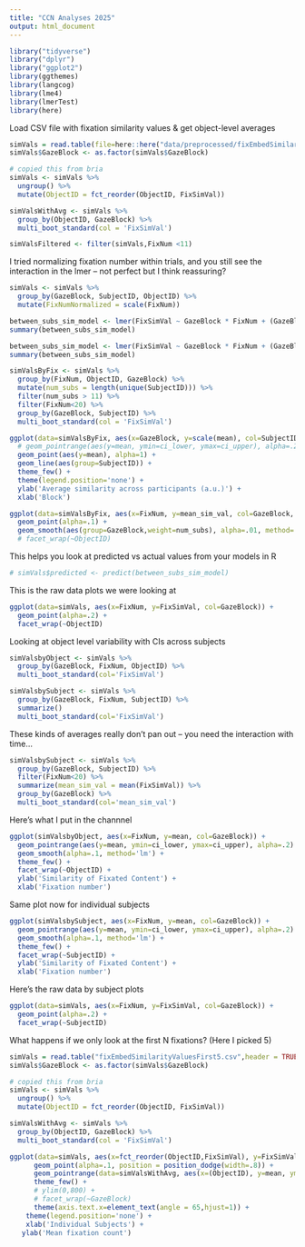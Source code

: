 ```yaml
---
title: "CCN Analyses 2025"
output: html_document
---
```



```r
library("tidyverse")
library("dplyr")
library("ggplot2")
library(ggthemes)
library(langcog)
library(lme4)
library(lmerTest)
library(here)
```

Load CSV file with fixation similarity values & get object-level averages 
```r
simVals = read.table(file=here::here("data/preprocessed/fixEmbedSimilarityValuesAcrossSubs.csv"),header = TRUE, sep = ",")
simVals$GazeBlock <- as.factor(simVals$GazeBlock)

# copied this from bria
simVals <- simVals %>%
  ungroup() %>%
  mutate(ObjectID = fct_reorder(ObjectID, FixSimVal))

simValsWithAvg <- simVals %>%
  group_by(ObjectID, GazeBlock) %>%
  multi_boot_standard(col = 'FixSimVal')

simValsFiltered <- filter(simVals,FixNum <11)
```


I tried normalizing fixation number within trials, and you still see the interaction in the lmer -- not perfect but I think reassuring?
```r
simVals <- simVals %>%
  group_by(GazeBlock, SubjectID, ObjectID) %>%
  mutate(FixNumNormalized = scale(FixNum))
```

```r
between_subs_sim_model <- lmer(FixSimVal ~ GazeBlock * FixNum + (GazeBlock|ObjectID) + (GazeBlock|SubjectID), simVals) #simValsFiltered
summary(between_subs_sim_model)
```

```r
between_subs_sim_model <- lmer(FixSimVal ~ GazeBlock * FixNum + (GazeBlock|ObjectID) + (GazeBlock|SubjectID), simVals) #simValsFiltered
summary(between_subs_sim_model)
```


```r
simValsByFix <- simVals %>%
  group_by(FixNum, ObjectID, GazeBlock) %>%
  mutate(num_subs = length(unique(SubjectID))) %>%
  filter(num_subs > 11) %>%
  filter(FixNum<20) %>%
  group_by(GazeBlock, SubjectID) %>%
  multi_boot_standard(col = 'FixSimVal') 
```

```r
ggplot(data=simValsByFix, aes(x=GazeBlock, y=scale(mean), col=SubjectID)) +
  # geom_pointrange(aes(y=mean, ymin=ci_lower, ymax=ci_upper), alpha=.2) +
  geom_point(aes(y=mean), alpha=1) +
  geom_line(aes(group=SubjectID)) +
  theme_few() +
  theme(legend.position='none') +
  ylab('Average similarity across participants (a.u.)') +
  xlab('Block')
```

```r
ggplot(data=simValsByFix, aes(x=FixNum, y=mean_sim_val, col=GazeBlock, size=num_subs)) +
  geom_point(alpha=.1) +
  geom_smooth(aes(group=GazeBlock,weight=num_subs), alpha=.01, method='lm') 
  # facet_wrap(~ObjectID)

```


This helps you look at predicted vs actual values from your models in R
```r
# simVals$predicted <- predict(between_subs_sim_model)
```


This is the raw data plots we were looking at
```r
ggplot(data=simVals, aes(x=FixNum, y=FixSimVal, col=GazeBlock)) +
  geom_point(alpha=.2) +
  facet_wrap(~ObjectID)
```

Looking at object level variability with CIs across subjects
```r
simValsbyObject <- simVals %>%
  group_by(GazeBlock, FixNum, ObjectID) %>%
  multi_boot_standard(col='FixSimVal')

simValsbySubject <- simVals %>%
  group_by(GazeBlock, FixNum, SubjectID) %>%
  summarize()
  multi_boot_standard(col='FixSimVal')
```

These kinds of averages really don't pan out -- you need the interaction with time...
```r
simValsbySubject <- simVals %>%
  group_by(GazeBlock, SubjectID) %>%
  filter(FixNum<20) %>%
  summarize(mean_sim_val = mean(FixSimVal)) %>%
  group_by(GazeBlock) %>%
  multi_boot_standard(col='mean_sim_val') 
```

Here's what I put in the channnel
```r
ggplot(simValsbyObject, aes(x=FixNum, y=mean, col=GazeBlock)) +
  geom_pointrange(aes(y=mean, ymin=ci_lower, ymax=ci_upper), alpha=.2) +
  geom_smooth(alpha=.1, method='lm') +
  theme_few() +
  facet_wrap(~ObjectID) +
  ylab('Similarity of Fixated Content') +
  xlab('Fixation number')
```

Same plot now for individual subjects
```r
ggplot(simValsbySubject, aes(x=FixNum, y=mean, col=GazeBlock)) +
  geom_pointrange(aes(y=mean, ymin=ci_lower, ymax=ci_upper), alpha=.2) +
  geom_smooth(alpha=.1, method='lm') +
  theme_few() +
  facet_wrap(~SubjectID) +
  ylab('Similarity of Fixated Content') +
  xlab('Fixation number')
```

Here's the raw data by subject plots
```r
ggplot(data=simVals, aes(x=FixNum, y=FixSimVal, col=GazeBlock)) +
  geom_point(alpha=.2) +
  facet_wrap(~SubjectID)
```

What happens if we only look at the first N fixations? (Here I picked 5)
```r
simVals = read.table("fixEmbedSimilarityValuesFirst5.csv",header = TRUE, sep = ",")
simVals$GazeBlock <- as.factor(simVals$GazeBlock)

# copied this from bria
simVals <- simVals %>%
  ungroup() %>%
  mutate(ObjectID = fct_reorder(ObjectID, FixSimVal))

simValsWithAvg <- simVals %>%
  group_by(ObjectID, GazeBlock) %>%
  multi_boot_standard(col = 'FixSimVal')
```


```r

ggplot(data=simVals, aes(x=fct_reorder(ObjectID,FixSimVal), y=FixSimVal, color = GazeBlock, fill = GazeBlock)) +
      geom_point(alpha=.1, position = position_dodge(width=.8)) + 
      geom_pointrange(data=simValsWithAvg, aes(x=(ObjectID), y=mean, ymin = ci_lower, ymax=ci_upper, color = GazeBlock), position = position_dodge(width=.8)) +
      theme_few() +
      # ylim(0,800) +
      # facet_wrap(~GazeBlock)
      theme(axis.text.x=element_text(angle = 65,hjust=1)) +
    theme(legend.position='none') +
    xlab('Individual Subjects') +
   ylab('Mean fixation count')

```




